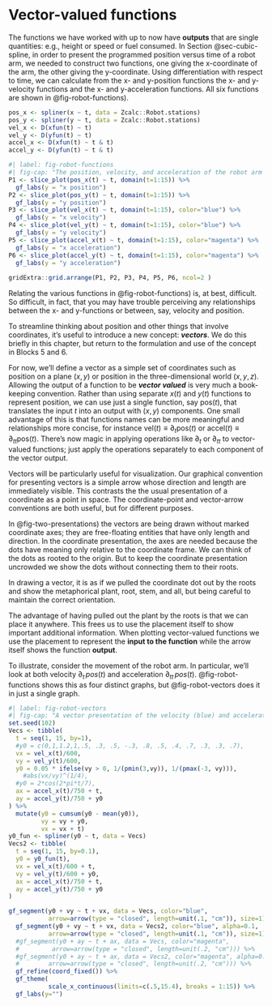 # Vector-valued functions

The functions we have worked with up to now have **outputs** that are single quantities: e.g., height or speed or fuel consumed. In Section @sec-cubic-spline, in order to present the programmed position versus time of a robot arm, we needed to construct two functions, one giving the x-coordinate of the arm, the other giving the y-coordinate. Using differentiation with respect to time, we can calculate from the x- and y-position functions the x- and y-velocity functions and the x- and y-acceleration functions. All six functions are shown in @fig-robot-functions).

```r
pos_x <- spliner(x ~ t, data = Zcalc::Robot.stations)
pos_y <- spliner(y ~ t, data = Zcalc::Robot.stations)
vel_x <- D(xfun(t) ~ t)
vel_y <- D(yfun(t) ~ t)
accel_x <- D(xfun(t) ~ t & t)
accel_y <- D(yfun(t) ~ t & t)
```

```r
#| label: fig-robot-functions
#| fig-cap: "The position, velocity, and acceleration of the robot arm as a function of time. The x-coordinate is the left column, the y-coordinate the right column."
P1 <- slice_plot(pos_x(t) ~ t, domain(t=1:15)) %>%
  gf_labs(y = "x position")
P2 <- slice_plot(pos_y(t) ~ t, domain(t=1:15)) %>%
  gf_labs(y = "y position")
P3 <- slice_plot(vel_x(t) ~ t, domain(t=1:15), color="blue") %>%
  gf_labs(y = "x velocity")
P4 <- slice_plot(vel_y(t) ~ t, domain(t=1:15), color="blue") %>%
  gf_labs(y = "y velocity")
P5 <- slice_plot(accel_x(t) ~ t, domain(t=1:15), color="magenta") %>%
  gf_labs(y = "x acceleration")
P6 <- slice_plot(accel_y(t) ~ t, domain(t=1:15), color="magenta") %>%
  gf_labs(y = "y acceleration")
                   
gridExtra::grid.arrange(P1, P2, P3, P4, P5, P6, ncol=2 )
```

Relating the various functions in @fig-robot-functions) is, at best, difficult. So difficult, in fact, that you may have trouble perceiving any relationships between the x- and y-functions or between, say, velocity and position.

To streamline thinking about position and other things that involve coordinates, it's useful to introduce a new concept: ***vectors***. We do this briefly in this chapter, but return to the formulation and use of the concept in Blocks 5 and 6.

For now, we'll define a vector as a simple set of coordinates such as position on a plane $(x, y)$ or position in the three-dimensional world $(x, y, z)$. Allowing the output of a function to be ***vector valued*** is very much a book-keeping convention. Rather than using separate $x(t)$ and $y(t)$ functions to represent position, we can use just a single function, say $\text{pos}(t)$, that translates the input $t$ into an output with $(x, y)$ components. One small advantage of this is that functions names can be more meaningful and relationships more concise, for instance $\text{vel}(t) \equiv \partial_t \text{pos}(t)$ or $\text{accel}(t) \equiv \partial_{tt} \text{pos}(t)$. There's now magic in applying operations like $\partial_t$ or $\partial_{tt}$ to vector-valued functions; just apply the operations separately to each component of the vector output.

Vectors will be particularly useful for visualization. Our graphical convention for presenting vectors is a simple arrow whose direction and length are immediately visible. This contrasts the the usual presentation of a coordinate as a point in space. The coordinate-point and vector-arrow conventions are both useful, but for different purposes.



In @fig-two-presentations) the vectors are being drawn without marked coordinate axes; they are free-floating entities that have only length and direction. In the coordinate presentation, the axes are needed because the dots have meaning only relative to the coordinate frame. We can think of the dots as rooted to the origin. But to keep the coordinate presentation uncrowded we show the dots without connecting them to their roots.

In drawing a vector, it is as if we pulled the coordinate dot out by the roots and show the metaphorical plant, root, stem, and all, but being careful to maintain the correct orientation.

The advantage of having pulled out the plant by the roots is that we can place it anywhere. This frees us to use the placement itself to show important additional information. When plotting vector-valued functions we use the placement to represent the **input to the function** while the arrow itself shows the function **output**.

To illustrate, consider the movement of the robot arm. In particular, we'll look at both velocity $\partial_t\, pos(t)$ and acceleration $\partial_{tt}\, pos(t)$.  @fig-robot-functions shows this as four distinct graphs, but @fig-robot-vectors does it in just a single graph.

```r
#| label: fig-robot-vectors
#| fig-cap: "A vector presentation of the velocity (blue) and acceleration (magenta) of the robot arm as functions of time."
set.seed(102)
Vecs <- tibble(
  t = seq(1, 15, by=1),
  #y0 = c(0,1,1.2,1,.5, .3, .5, -.3, .8, .5, .4, .7, .3, .3, .7),
  vx = vel_x(t)/600,
  vy = vel_y(t)/600,
  y0 = 0.05 * ifelse(vy > 0, 1/(pmin(3,vy)), 1/(pmax(-3, vy))),
    #abs(vx/vy)^(1/4),
  #y0 = 2*cos(2*pi*t/7),
  ax = accel_x(t)/750 + t,
  ay = accel_y(t)/750 + y0
) %>%
  mutate(y0 = cumsum(y0 - mean(y0)), 
         vy = vy + y0,
         vx = vx + t)
y0_fun <- spliner(y0 ~ t, data = Vecs)
Vecs2 <- tibble(
  t = seq(1, 15, by=0.1),
  y0 = y0_fun(t),
  vx = vel_x(t)/600 + t,
  vy = vel_y(t)/600 + y0,
  ax = accel_x(t)/750 + t,
  ay = accel_y(t)/750 + y0
)

gf_segment(y0 + vy ~ t + vx, data = Vecs, color="blue",
           arrow=arrow(type = "closed", length=unit(.1, "cm")), size=1) %>%
  gf_segment(y0 + vy ~ t + vx, data = Vecs2, color="blue", alpha=0.1,
           arrow=arrow(type = "closed", length=unit(.1, "cm")), size=1) %>%
  #gf_segment(y0 + ay ~ t + ax, data = Vecs, color="magenta",
  #         arrow=arrow(type = "closed", length=unit(.2, "cm"))) %>%
  #gf_segment(y0 + ay ~ t + ax, data = Vecs2, color="magenta", alpha=0.4,
  #        arrow=arrow(type = "closed", length=unit(.2, "cm"))) %>%
  gf_refine(coord_fixed()) %>%
  gf_theme(
           scale_x_continuous(limits=c(.5,15.4), breaks = 1:15)) %>%
  gf_labs(y="")
```
